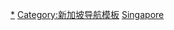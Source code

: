 {{Navbox
|name = 新加坡政府
|title = {{Flagicon|Singapore}} [[新加坡]][[新加坡政府|政府]]
|image = [[File:Coat of arms of Singapore.svg|100px]]
|imagestyle = padding: 0.5em;
|state = {{{state<includeonly>|autocollapse</includeonly>}}}
|listclass = hlist
|above = [[新加坡內閣]]

|group1 = [[部]]
|list1 =
* [[新加坡总理公署|总理公署]]
* [[新加坡通讯及新闻部|通讯及新闻部]]
* [[新加坡文化、社区及青年部|文化、社区及青年部]]
* [[新加坡国防部|国防部]]
* [[新加坡教育部|教育部]]
* [[新加坡财政部|财政部]]
* [[新加坡外交部|外交部]]
* [[新加坡卫生部|卫生部]]
* [[新加坡内政部|内政部]]
* [[新加坡律政部|律政部]]
* [[新加坡人力部|人力部]]
* [[新加坡國家發展部|國家發展部]]
* [[新加坡社会及家庭发展部|社会及家庭发展部]]
* [[新加坡环境及水源部|环境及水源部]]
* [[新加坡貿易与工業部|貿易与工業部]]
* [[新加坡交通部|交通部]]

|group2 = [[新加坡政府法定机构|法定机构]]
|list2 =
* [[會計與企業管制局]]
* [[新加坡科技研究局]]
* {{link-en|新加坡建设局|Building and Construction Authority|建设局}}
* {{link-en|賭場監管機構 (新加坡)|Casino Regulatory Authority of Singapore|賭場監管機構}}
* [[新加坡中央公积金]]
* [[新加坡民航局|民航局]]
* [[新加坡国防科技局|国防科技局]]
* {{link-en|新加坡经济发展局|Economic Development Board|经济发展局}}
* [[新加坡能源市場管理局|能源市場管理局]]
* {{link-en|新加坡保健促进局|Health Promotion Board|保健促进局}}
* {{link-en|新加坡卫生科学局|Health Sciences Authority|卫生科学局}}
* [[建屋發展局]]
* {{link-en|新加坡资讯通信发展管理局|Infocomm Development Authority of Singapore|新加坡资讯通信发展管理局}}
* [[移民与关卡局]]
* {{link-en|新加坡新加坡国际企业发展局|International Enterprise Singapor|国际企业发展局}}
* [[新加坡國內稅務局|国内税务局]]
* {{link-en|新加坡智慧財產權辦公室|Intellectual Property Office of Singapore|智慧財產權辦公室}}
* {{link-en|裕廊集团|JTC Corporation|裕廊集团}}
* [[陆路交通管理局]]
* {{link-en|新加坡海事及港务管理局|Maritime and Port Authority of Singapore|海事及港务管理局}}
* {{link-en|新加坡媒体发展管理局|Media Development Authority|媒体发展管理局}}
* {{link-en|国家艺术理事会 (新加坡)|National Arts Council (Singapore)|国家艺术理事会}}
* [[新加坡國家環境局|国家环境局]]
* [[國家文物局 (新加坡)|国家文物局]]
* {{link-en|新加坡国家图书馆管理局|National Library Board|国家图书馆管理局}}
* {{link-en|人民協會 (新加坡)|People's Association|人民協會}}
* {{link-en|新加坡公共交通理事会|Public Transport Council|公共交通理事会}}
* {{link-en|新加坡公用事业局|Public Utilities Board|公用事业局}}
* {{link-en|新加坡标准、生产力与创新局|SPRING Singapore|标准、生产力与创新局}}
* {{link-en|新加坡会计发展局|Singapore Accountancy Commission|会计发展局}}
* {{link-en|新加坡土地管理局|Singapore Land Authority|土地管理局}}
* {{link-en|新加坡体育理事会|Singapore Sports Council|体育理事会}}
* [[新加坡旅遊局]]
* {{link-en|新加坡劳动力发展局|Singapore Workforce Development Agency|劳动力发展局}}
* [[市區重建局 (新加坡)|市区重建局]]
* {{link-en|新加坡食品局|Singapore Food Agency|食品局}}
* {{link-en|自閉症資源中心|Autism Resource Centre (Singapore)|自閉症資源中心}}

|group3 = 前法定机构
|list3 =
* {{tsl|en|Certis CISCO|工商保安机构}}
* [[南洋理工大學]]
* [[新加坡国立大学]]
* [[新加坡邮政储蓄银行|邮政储蓄银行]]
* 廣播管理局
* [[新傳媒私人有限公司]]
* [[新加坡國際港務集團]]
* {{link-en|新加坡改良信托局|Singapore Improvement Trust|改良信托局}}（SIT）
* [[新加坡電信]]
* 國家電腦局
* 電訊管理局
* {{link-en|新加坡CPG集团私人有限公司|Public Works Department of Singapore|新加坡CPG集团私人有限公司}}

|group4 = [[中央銀行]]
|list4 =
* [[新加坡金融管理局]]

|group5 = [[主權財富基金]]
|list5 =
* [[新加坡政府投資公司|GIC]]
* [[淡馬錫控股]]

|below = [[新加坡政治]]
}}<noinclude>

[[Category:新加坡政府|*]]
[[Category:新加坡导航模板]]
[[Category:各国中央行政机构导航模板|Singapore]]
</noinclude>